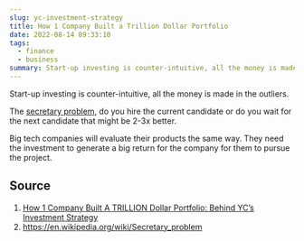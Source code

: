```yaml
---
slug: yc-investment-strategy
title: How 1 Company Built a Trillion Dollar Portfolio
date: 2022-08-14 09:33:10
tags:
  - finance
  - business
summary: Start-up investing is counter-intuitive, all the money is made in the outliers
---
```

Start-up investing is counter-intuitive, all the money is made in the outliers. 

The [secretary problem](https://en.wikipedia.org/wiki/Secretary_problem), do you hire the current candidate or do you wait for the next candidate that might be 2-3x better. 

Big tech companies will evaluate their products the same way. They need the investment to generate a big return for the company for them to pursue the project. 

## Source
1. [How 1 Company Built A TRILLION Dollar Portfolio: Behind YC’s Investment Strategy](https://www.youtube.com/watch?v=VBsbp6k_C6E)
2. https://en.wikipedia.org/wiki/Secretary_problem